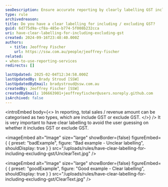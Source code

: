```yaml
---
seoDescription: Ensure accurate reporting by clearly labelling GST inclusion or exclusion.
type: rule
archivedreason:
title: Do you have a clear labelling for including / excluding GST?
guid: 6d775d9a-cf8a-485e-b774-5f008b232cca
uri: have-clear-labelling-for-including-excluding-gst
created: 2024-09-16T23:48:40.000Z
authors:
  - title: Jeoffrey Fischer
    url: https://ssw.com.au/people/jeoffrey-fischer
related:
- when-to-use-reporting-services
redirects: []

lastUpdated: 2025-02-04T12:34:58.000Z
lastUpdatedBy: Brady Stroud [SSW]
lastUpdatedByEmail: bradystroud@ssw.com.au
createdBy: Jeoffrey Fischer [SSW]
createdByEmail: 106663901+jeoffreyfischer@users.noreply.github.com
isArchived: false
---
```


<introEmbed
  body={<>
In reporting, total sales / revenue amount can be categorised as two types, which are include GST or exclude GST.
  </>}
/>
It is very important to have clear labelling to avoid the user guessing on whether it includes GST or exclude GST.

<imageEmbed
  alt="Image"
  size="large"
  showBorder={false}
  figureEmbed={ {
    preset: "badExample",
    figure: "Bad example - Unclear labelling",
    shouldDisplay: true
  } }
  src="/uploads/rules/have-clear-labelling-for-including-excluding-gst/UnclearText.jpg"
/>

<imageEmbed
  alt="Image"
  size="large"
  showBorder={false}
  figureEmbed={ {
    preset: "goodExample",
    figure: "Good example - Clear labelling",
    shouldDisplay: true
  } }
  src="/uploads/rules/have-clear-labelling-for-including-excluding-gst/ClearText.jpg"
/>
